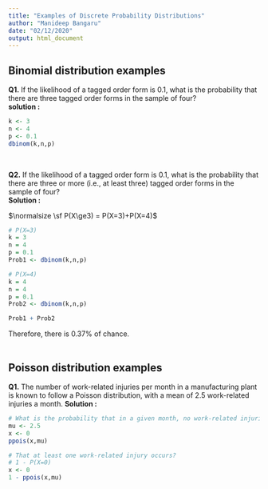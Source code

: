 ```yaml
---
title: "Examples of Discrete Probability Distributions"
author: "Manideep Bangaru"
date: "02/12/2020"
output: html_document
---
```


## Binomial distribution examples
**Q1.** If the likelihood of a tagged order form is 0.1, what is the probability that there are three tagged order forms in the sample of four?\
**solution :**\
```r
k <- 3
n <- 4
p <- 0.1
dbinom(k,n,p)
```
\

**Q2.** If the likelihood of a tagged order form is 0.1, what is the probability that there are three or more (i.e., at least three) tagged order forms in the sample of four?\
**Solution :**\

$\normalsize \sf P(X\ge3) = P(X=3)+P(X=4)$
```r
# P(X=3)
k = 3
n = 4
p = 0.1
Prob1 <- dbinom(k,n,p)

# P(X=4)
k = 4
n = 4
p = 0.1
Prob2 <- dbinom(k,n,p)

Prob1 + Prob2
```
Therefore, there is 0.37% of chance.\
\


## Poisson distribution examples
**Q1.** The number of work-related injuries per month in a manufacturing plant is known to follow a Poisson distribution, with a mean of 2.5 work-related injuries a month. 
**Solution :**\
```r
# What is the probability that in a given month, no work-related injuries occur?
mu <- 2.5
x <- 0
ppois(x,mu)

# That at least one work-related injury occurs?
# 1 - P(X=0)
x <- 0
1 - ppois(x,mu)
```